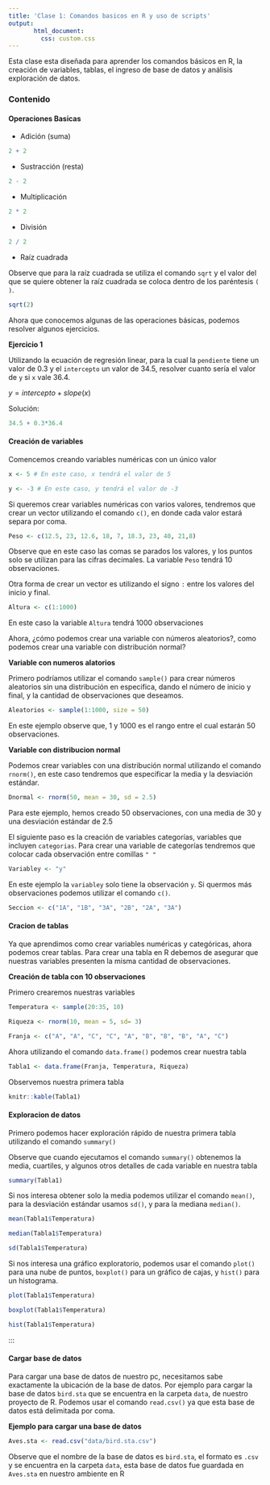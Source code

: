 ---
title: 'Clase 1: Comandos basicos en R y uso de scripts'
output: 
       html_document:
         css: custom.css
---

Esta clase esta diseñada para aprender los comandos básicos en R, la creación de variables, tablas, el ingreso de base de datos y análisis exploración de datos.


### Contenido {.tabset .tabset-pills}

#### Operaciones Basicas

- Adición (suma)

```{r}
2 + 2
```


- Sustracción (resta)

```{r}
2 - 2
```

- Multiplicación 

```{r}
2 * 2
```

- División

```{r}
2 / 2
```

- Raíz cuadrada  

::: {.notes}

Observe que para la raíz cuadrada se utiliza el comando `sqrt` y el valor del que se quiere obtener la raíz cuadrada se coloca dentro de los paréntesis `( )`.

```{r}
sqrt(2)
```

:::

Ahora que conocemos algunas de las operaciones básicas, podemos resolver algunos ejercicios.

:::{.notes}

**Ejercicio 1**

Utilizando la ecuación de regresión linear, para la cual la `pendiente` tiene un valor de 0.3 y el `intercepto` un valor de 34.5, resolver cuanto sería el valor de `y` si `x` vale 36.4.

  $y = intercepto + slope(x)$

Solución:

```{r}
34.5 + 0.3*36.4
```


:::

#### Creación de variables

Comencemos creando variables numéricas con un único valor

```{r}
x <- 5 # En este caso, x tendrá el valor de 5
```


```{r}
y <- -3 # En este caso, y tendrá el valor de -3
```

:::{.notes}

Si queremos crear variables numéricas con varios valores, tendremos que crear un vector utilizando el comando `c()`, en donde cada valor estará separa por coma.

```{r}
Peso <- c(12.5, 23, 12.6, 18, 7, 18.3, 23, 40, 21,8)
```

Observe que en este caso las comas se parados los valores, y los puntos solo se utilizan para las cifras decimales. La variable `Peso` tendrá 10 observaciones.

Otra forma de crear un vector es utilizando el signo `:` entre los valores del inicio y final.


```{r}

Altura <- c(1:1000)
```

En este caso la variable `Altura` tendrá 1000 observaciones

:::

Ahora, ¿cómo podemos crear una variable con números aleatorios?, como podemos crear una variable con distribución normal?

:::{.notes}

**Variable con numeros alatorios**

Primero podríamos utilizar el comando `sample()` para crear números aleatorios sin una distribución en especifica, dando el número de inicio y final, y la cantidad de observaciones que deseamos.

```{r}
Aleatorios <- sample(1:1000, size = 50)
```

En este ejemplo observe que, 1 y 1000 es el rango entre el cual estarán 50 observaciones.

**Variable con distribucion normal**

Podemos crear variables con una distribución normal utilizando el comando `rnorm()`, en este caso tendremos que especificar la media y la desviación estándar.

```{r}
Dnormal <- rnorm(50, mean = 30, sd = 2.5)
```

Para este ejemplo, hemos creado 50 observaciones, con una media de 30 y una desviación estándar de 2.5

:::


El siguiente paso es la creación de variables categorías, variables que incluyen `categorias`. Para crear una variable de categorías tendremos que colocar cada observación entre comillas `" "`

```{r}
Variabley <- "y"
```

En este ejemplo la `variabley` solo tiene la observación `y`. Si quermos más observaciones podemos utilizar el comando `c()`.

```{r}
Seccion <- c("1A", "1B", "3A", "2B", "2A", "3A")
```

#### Cracion de tablas

Ya que aprendimos como crear variables numéricas y categóricas, ahora podemos crear tablas. Para crear una tabla en R debemos de asegurar que nuestras variables presenten la misma cantidad de observaciones.

:::{.notes}

**Creación de tabla con 10 observaciones**

Primero crearemos nuestras variables

```{r}
Temperatura <- sample(20:35, 10)

Riqueza <- rnorm(10, mean = 5, sd= 3)

Franja <- c("A", "A", "C", "C", "A", "B", "B", "B", "A", "C")
```

Ahora utilizando el comando `data.frame()` podemos crear nuestra tabla

```{r}
Tabla1 <- data.frame(Franja, Temperatura, Riqueza)
```


Observemos nuestra primera tabla

```{r, echo=FALSE}

knitr::kable(Tabla1)
```

:::

#### Exploracion de datos

Primero podemos hacer exploración rápido de nuestra primera tabla utilizando el comando `summary()` 

Observe que cuando ejecutamos el comando `summary()` obtenemos la media, cuartiles, y algunos otros detalles de cada variable en nuestra tabla

```{r}

summary(Tabla1)
```


Si nos interesa obtener solo la media podemos utilizar el comando `mean()`, para la desviación estándar usamos `sd()`, y para la mediana `median()`.

```{r}
mean(Tabla1$Temperatura)
```

```{r}
median(Tabla1$Temperatura)
```

```{r}

sd(Tabla1$Temperatura)

```


Si nos interesa una gráfico exploratorio, podemos usar el comando `plot()` para una nube de puntos, `boxplot()` para un gráfico de cajas, y `hist()` para un histograma.


```{r}
plot(Tabla1$Temperatura)
```


```{r}
boxplot(Tabla1$Temperatura)
```


```{r}
hist(Tabla1$Temperatura)
```

:::

#### Cargar base de datos

Para cargar una base de datos de nuestro pc, necesitamos sabe exactamente la ubicación de la base de datos. Por ejemplo para cargar la base de datos `bird.sta` que se encuentra en la carpeta `data`, de nuestro proyecto de R. Podemos usar el comando `read.csv()` ya que esta base de datos está delimitada por coma.


:::{.notes}

**Ejemplo para cargar una base de datos**

```{r, eval=FALSE}

Aves.sta <- read.csv("data/bird.sta.csv")
```

Observe que el nombre de la base de datos es `bird.sta`, el formato es `.csv` y se encuentra en la carpeta `data`, esta base de datos fue guardada en `Aves.sta` en nuestro ambiente en R

:::



